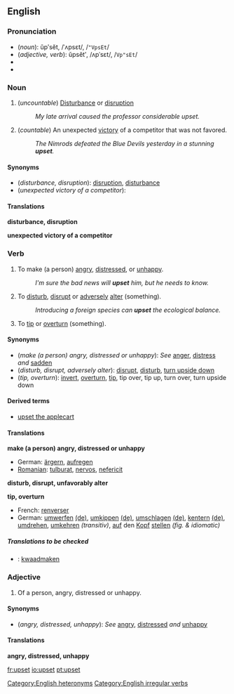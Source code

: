 ==English==

===Pronunciation===
*(''noun''): ŭpʹsĕt, /ˈʌpsεt/, /<tt>"VpsEt</tt>/
*(''adjective, verb''): ŭpsĕtʹ, /ʌpˈsεt/, /<tt>Vp"sEt</tt>/
*{{audio|en-us-upset-noun.ogg|Audio (US), noun}}
*{{audio|en-us-upset-verb-adj.ogg|Audio (US), verb/adjective}}
[[Category:English heteronyms]]

===Noun===
{{en-noun-reg-both}}

#(''uncountable'') [[disturbance|Disturbance]] or [[disruption]]
#: ''My late arrival caused the professor considerable upset.''
#(''countable'') An unexpected [[victory]] of a competitor that was not favored.
#:''The Nimrods defeated the Blue Devils yesterday in a stunning '''upset'''.''

====Synonyms====
*(''disturbance, disruption''): [[disruption]], [[disturbance]]
*(''unexpected victory of a competitor''):
 
====Translations====

'''disturbance, disruption'''
{{top}}
{{mid}}
{{bottom}}

'''unexpected victory of a competitor'''
{{top}}
{{mid}}
{{bottom}}

===Verb===
[[Category:English irregular verbs]]
{{en-verb2|'''to upset'''|'''[[upsets]]'''|'''upset'''|'''upset'''|'''[[upsetting]]'''}}

#{{transitive}} To make (a person) [[angry]], [[distressed]], or [[unhappy]].
#:''I'm sure the bad news will '''upset''' him, but he needs to know.''
#{{transitive}} To [[disturb]], [[disrupt]] or [[adversely]] [[alter]] (something).
#:''Introducing a foreign species can '''upset''' the ecological balance.''
#{{transitive}} To [[tip]] or [[overturn]] (something).

====Synonyms====
*(''make (a person) angry, distressed or unhappy''): ''See'' [[anger]], [[distress]] ''and'' [[sadden]]
*(''disturb, disrupt, adversely alter''): [[disrupt]], [[disturb]], [[turn upside down]]
*(''tip, overturn''): [[invert]], [[overturn]], [[tip]], tip over, tip up, turn over, turn upside down

====Derived terms====
*[[upset the applecart]]

====Translations====

'''make (a person) angry, distressed or unhappy'''
{{top}}
*German: [[ärgern]], [[aufregen]]
*[[Romanian]]: [[tulburat]], [[nervos]], [[nefericit]]
{{mid}}
{{bottom}}

'''disturb, disrupt, unfavorably alter'''
{{top}}
{{mid}}
{{bottom}}

'''tip, overturn'''
{{top}}
*French: [[renverser]]
*German: [[umwerfen]] [[:de:umwerfen|(de)]], [[umkippen]] [[:de:umkippen|(de)]], [[umschlagen]] [[:de:umschlagen|(de)]], [[kentern]] [[:de:kentern|(de)]], [[umdrehen]], [[umkehren]] ''(transitiv)'', [[auf]] den [[Kopf]] [[stellen]] ''(fig. & idiomatic)''
{{mid}}
{{bottom}}

=====Translations to be checked=====
<!--Remove this section once all of the translations below have been moved into the tables above.-->
{{checktrans}}
*{{ttbc|Dutch}}: [[kwaadmaken]]

===Adjective===
{{en-adj-more}}

#Of a person, angry, distressed or unhappy.

====Synonyms====
*(''angry, distressed, unhappy''): ''See'' [[angry]], [[distressed]] ''and'' [[unhappy]]

====Translations====

'''angry, distressed, unhappy'''
{{top}}
{{mid}}
{{bottom}}

[[fr:upset]]
[[io:upset]]
[[pt:upset]]
